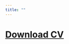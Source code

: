 ```yaml
---
title: ""
---
```


# [[Download CV]{.underline}](https://github.com/christina-ladam/christina-ladam.github.io/raw/main/CV.pdf)
